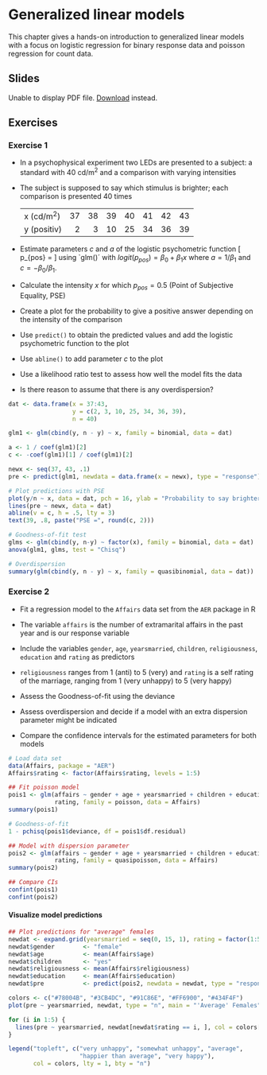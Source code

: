 # Generalized linear models

This chapter gives a hands-on introduction to generalized linear models with a
focus on logistic regression for binary response data and poisson regression for
count data.

## Slides

```{=html}
<object data="slides/02_glm/02_glm.pdf" type="application/pdf" width="100%" height="500px">
  <p>
    Unable to display PDF file. <a href="slides/02_glm/02_glm.pdf">Download</a> instead.
  </p>
</object>
```

## Exercises

### Exercise 1 {-}

* In a psychophysical experiment two LEDs are presented to a subject: a standard
  with 40 cd/m$^2$ and a comparison with varying intensities

* The subject is supposed to say which stimulus is brighter; each comparison is
  presented 40 times

  |               |    |    |    |    |    |    |    |
  |---------------|---:|---:|---:|---:|---:|---:|---:|
  | x (cd/m$^2$)  | 37 | 38 | 39 | 40 | 41 | 42 | 43 |
  | y (positiv)   |  2 |  3 | 10 | 25 | 34 | 36 | 39 |


* Estimate parameters $c$ and $a$ of the logistic psychometric function
  \[
    p_{pos} = \frac{1}{1 +
      \exp(-\frac{\displaystyle x - c}{\displaystyle a})}
  \]
  using `glm()´ with $logit(p_{pos}) = \beta_0 + \beta_1x$ where $a = 1/\beta_1$
  and $c = -\beta_0/\beta_1$.

* Calculate the intensity $x$ for which $p_{pos} = 0.5$ (Point of Subjective
  Equality, PSE)


* Create a plot for the probability to give a positive answer depending on the
  intensity of the comparison

* Use `predict()` to obtain the predicted values and add the logistic
  psychometric function to the plot

* Use `abline()` to add parameter $c$ to the plot

* Use a likelihood ratio test to assess how well the model fits the data

* Is there reason to assume that there is any overdispersion?

```r
dat <- data.frame(x = 37:43,
                  y = c(2, 3, 10, 25, 34, 36, 39),
                  n = 40)

glm1 <- glm(cbind(y, n - y) ~ x, family = binomial, data = dat)

a <- 1 / coef(glm1)[2]
c <- -coef(glm1)[1] / coef(glm1)[2]

newx <- seq(37, 43, .1)
pre <- predict(glm1, newdata = data.frame(x = newx), type = "response")

# Plot predictions with PSE
plot(y/n ~ x, data = dat, pch = 16, ylab = "Probability to say brighter")
lines(pre ~ newx, data = dat)
abline(v = c, h = .5, lty = 3)
text(39, .8, paste("PSE =", round(c, 2)))

# Goodness-of-fit test
glms <- glm(cbind(y, n-y) ~ factor(x), family = binomial, data = dat)
anova(glm1, glms, test = "Chisq")

# Overdispersion
summary(glm(cbind(y, n - y) ~ x, family = quasibinomial, data = dat))
```

### Exercise 2 {-}

* Fit a regression model to the `Affairs` data set from the `AER` package in R

* The variable `affairs` is the number of extramarital affairs in the past year
  and is our response variable

* Include the variables `gender`, `age`, `yearsmarried`, `children`,
  `religiousness`, `education` and `rating` as predictors

* `religiousness` ranges from 1 (anti) to 5 (very) and `rating` is a self rating
  of the marriage, ranging from 1 (very unhappy) to 5 (very happy)

* Assess the Goodness-of-fit using the deviance

* Assess overdispersion and decide if a model with an extra dispersion parameter
  might be indicated

* Compare the confidence intervals for the estimated parameters for both models

```r
# Load data set
data(Affairs, package = "AER")
Affairs$rating <- factor(Affairs$rating, levels = 1:5)

## Fit poisson model
pois1 <- glm(affairs ~ gender + age + yearsmarried + children + education +
             rating, family = poisson, data = Affairs)
summary(pois1)

# Goodness-of-fit
1 - pchisq(pois1$deviance, df = pois1$df.residual)

## Model with dispersion parameter
pois2 <- glm(affairs ~ gender + age + yearsmarried + children + education +
             rating, family = quasipoisson, data = Affairs)
summary(pois2)

## Compare CIs
confint(pois1)
confint(pois2)
```

#### Visualize model predictions {-}

```r
## Plot predictions for "average" females
newdat <- expand.grid(yearsmarried = seq(0, 15, 1), rating = factor(1:5))
newdat$gender        <- "female"
newdat$age           <- mean(Affairs$age)
newdat$children      <- "yes"
newdat$religiousness <- mean(Affairs$religiousness)
newdat$education     <- mean(Affairs$education)
newdat$pre           <- predict(pois2, newdata = newdat, type = "response")

colors <- c("#78004B", "#3CB4DC", "#91C86E", "#FF6900", "#434F4F")
plot(pre ~ yearsmarried, newdat, type = "n", main = "'Average' Females")

for (i in 1:5) {
  lines(pre ~ yearsmarried, newdat[newdat$rating == i, ], col = colors[i])
}

legend("topleft", c("very unhappy", "somewhat unhappy", "average",
                    "happier than average", "very happy"),
       col = colors, lty = 1, bty = "n")
```

